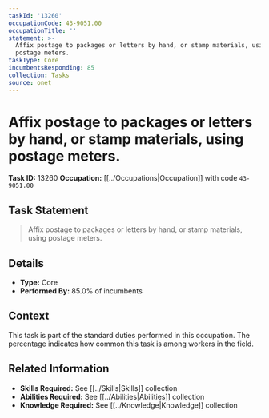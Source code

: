 ```yaml
---
taskId: '13260'
occupationCode: 43-9051.00
occupationTitle: ''
statement: >-
  Affix postage to packages or letters by hand, or stamp materials, using
  postage meters.
taskType: Core
incumbentsResponding: 85
collection: Tasks
source: onet
---
```

# Affix postage to packages or letters by hand, or stamp materials, using postage meters.

**Task ID:** 13260
**Occupation:** [[../Occupations|Occupation]] with code `43-9051.00`

## Task Statement

> Affix postage to packages or letters by hand, or stamp materials, using postage meters.

## Details

- **Type:** Core
- **Performed By:** 85.0% of incumbents

## Context

This task is part of the standard duties performed in this occupation. The percentage indicates how common this task is among workers in the field.

## Related Information

- **Skills Required:** See [[../Skills|Skills]] collection
- **Abilities Required:** See [[../Abilities|Abilities]] collection
- **Knowledge Required:** See [[../Knowledge|Knowledge]] collection
